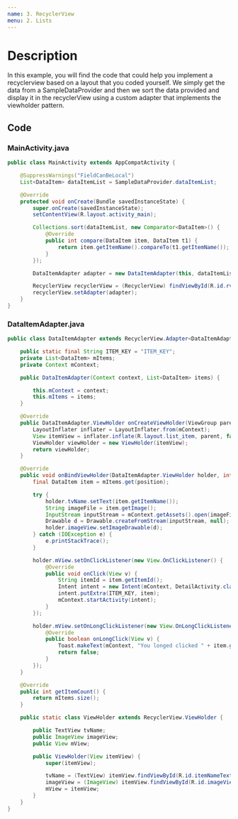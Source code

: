 ```yaml
---
name: 3. RecyclerView
menu: 2. Lists
---
```


# Description

In this example, you will find the code that could help you implement a recyclerview based on a layout that you coded yourself. We simply get the data from a SampleDataProvider and then we sort the data provided and display it in the recyclerView using a custom adapter that implements the viewholder pattern.

## Code

### MainActivity.java

```java
public class MainActivity extends AppCompatActivity {

    @SuppressWarnings("FieldCanBeLocal")
    List<DataItem> dataItemList = SampleDataProvider.dataItemList;

    @Override
    protected void onCreate(Bundle savedInstanceState) {
        super.onCreate(savedInstanceState);
        setContentView(R.layout.activity_main);

        Collections.sort(dataItemList, new Comparator<DataItem>() {
            @Override
            public int compare(DataItem item, DataItem t1) {
                return item.getItemName().compareTo(t1.getItemName());
            }
        });

        DataItemAdapter adapter = new DataItemAdapter(this, dataItemList);

        RecyclerView recyclerView = (RecyclerView) findViewById(R.id.rvItems);
        recyclerView.setAdapter(adapter);
    }
}
```

### DataItemAdapter.java

```java
public class DataItemAdapter extends RecyclerView.Adapter<DataItemAdapter.ViewHolder> {

    public static final String ITEM_KEY = "ITEM_KEY";
    private List<DataItem> mItems;
    private Context mContext;

    public DataItemAdapter(Context context, List<DataItem> items) {

        this.mContext = context;
        this.mItems = items;
    }

    @Override
    public DataItemAdapter.ViewHolder onCreateViewHolder(ViewGroup parent, int viewType) {
        LayoutInflater inflater = LayoutInflater.from(mContext);
        View itemView = inflater.inflate(R.layout.list_item, parent, false);
        ViewHolder viewHolder = new ViewHolder(itemView);
        return viewHolder;
    }

    @Override
    public void onBindViewHolder(DataItemAdapter.ViewHolder holder, int position) {
        final DataItem item = mItems.get(position);

        try {
            holder.tvName.setText(item.getItemName());
            String imageFile = item.getImage();
            InputStream inputStream = mContext.getAssets().open(imageFile);
            Drawable d = Drawable.createFromStream(inputStream, null);
            holder.imageView.setImageDrawable(d);
        } catch (IOException e) {
            e.printStackTrace();
        }

        holder.mView.setOnClickListener(new View.OnClickListener() {
            @Override
            public void onClick(View v) {
                String itemId = item.getItemId();
                Intent intent = new Intent(mContext, DetailActivity.class);
                intent.putExtra(ITEM_KEY, item);
                mContext.startActivity(intent);
            }
        });

        holder.mView.setOnLongClickListener(new View.OnLongClickListener() {
            @Override
            public boolean onLongClick(View v) {
                Toast.makeText(mContext, "You longed clicked " + item.getItemName(), Toast.LENGTH_SHORT).show();
                return false;
            }
        });
    }

    @Override
    public int getItemCount() {
        return mItems.size();
    }

    public static class ViewHolder extends RecyclerView.ViewHolder {

        public TextView tvName;
        public ImageView imageView;
        public View mView;

        public ViewHolder(View itemView) {
            super(itemView);

            tvName = (TextView) itemView.findViewById(R.id.itemNameText);
            imageView = (ImageView) itemView.findViewById(R.id.imageView);
            mView = itemView;
        }
    }
}
```
